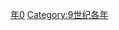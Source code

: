 {{Catnav|頁面分類|历史|歷史時代|年|9世纪各年}}

{{catmore}}

[[Category:890年代|年0]]
[[Category:9世纪各年|Category:9世纪各年]]